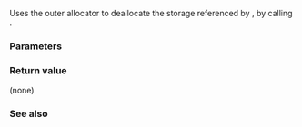 {{cpp/memory/scoped_allocator_adaptor/title|deallocate}}
{{cpp/memory/scoped_allocator_adaptor/navbar}}
{{dcl begin}}
{{dcl header|scoped_allocator}}
{{dcl|since=c++11| 
void deallocate( pointer p, size_type n ) noexcept;
}}
{{dcl end}}

Uses the outer allocator to deallocate the storage referenced by {{tt|p}}, by calling {{c|std::allocator_traits&lt;OuterAlloc&gt;::deallocate(outer_allocator(), p, n)}}.

===Parameters===
{{par begin}}
{{par|p|pointer to the previously allocated memory}}
{{par|n|the number of objects for which the memory was allocated}}
{{par end}}

===Return value===
(none)

===See also===
{{dsc begin}}
{{dsc inc|cpp/memory/allocator/dsc deallocate}}
{{dsc inc|cpp/memory/allocator_traits/dsc deallocate}}
{{dsc end}}

{{langlinks|de|es|fr|it|ja|pt|ru|zh}}
